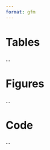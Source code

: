 ```yaml
---
format: gfm
---
```




\pagebreak

# Tables {#tables .appendix}

...

\pagebreak

# Figures {#figures .appendix}

...

\pagebreak

# Code {#code .appendix}

...

